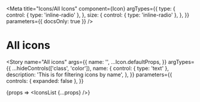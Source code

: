 



<Meta
  title="Icons/All Icons"
  component={Icon}
  argTypes={{
    type: {
      control: { type: 'inline-radio' },
    },
    size: {
      control: { type: 'inline-radio' },
    },
  }}
  parameters={{ docsOnly: true }}
/>

# All icons

<ArgsTable story="All icons" compact />

<Story
  name="All icons"
  args={{
    name: '',
    ...Icon.defaultProps,
  }}
  argTypes={{
    ...hideControls(['class', 'color']),
    name: {
      control: { type: 'text' },
      description: 'This is for filtering icons by name',
    },
  }}
  parameters={{
    controls: { expanded: false },
  }}
>
  {props => <IconsList {...props} />}
</Story>
